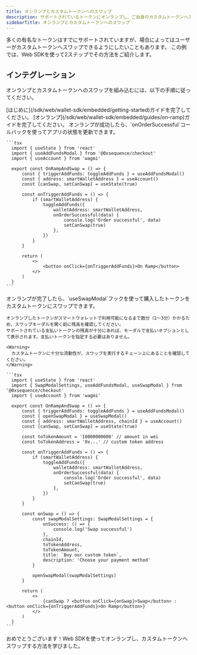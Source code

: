 ```yaml
---
title: オンランプとカスタムトークンへのスワップ
description: サポートされているトークンにオンランプし、ご自身のカスタムトークンへスワップします。
sidebarTitle: オンランプとカスタムトークンへのスワップ
---
```


多くの有名なトークンはすでにサポートされていますが、場合によってはユーザーがカスタムトークンへスワップできるようにしたいこともあります。
この例では、Web SDKを使って2ステップでその方法をご紹介します。

## インテグレーション
オンランプとカスタムトークンへのスワップを組み込むには、以下の手順に従ってください。

<Steps>
  <Step title="Web SDKで接続する">
    [はじめに](/sdk/web/wallet-sdk/embedded/getting-started)ガイドを完了してください。
  </Step>

  <Step title="サポートされているトークンにオンランプする">
    [オンランプ](/sdk/web/wallet-sdk/embedded/guides/on-ramp)ガイドを完了してください。
  </Step>

  <Step title="オンランプが成功した後に状態を更新する">
    オンランプが成功したら、`onOrderSuccessful`コールバックを使ってアプリの状態を更新できます。

    ```tsx
      import { useState } from 'react'
      import { useAddFundsModal } from '@0xsequence/checkout'
      import { useAccount } from 'wagmi'

      export const OnRampAndSwap = () => {
          const { triggerAddFunds: toggleAddFunds } = useAddFundsModal()
          const { address: smartWalletAddress } = useAccount()
          const [canSwap, setCanSwap] = useState(true)

          const onTriggerAddFunds = () => {
              if (smartWalletAddress) {
                  toggleAddFunds({
                      walletAddress: smartWalletAddress,
                      onOrderSuccessful(data) {
                          console.log('Order successful', data)
                          setCanSwap(true)
                      },
                  })
              }
          }

          return (
              <>
                  <button onClick={onTriggerAddFunds}>On Ramp</button>
              </>
          )
      }
    ```
  </Step>

  <Step title="Smart Swapsでカスタムトークンにスワップする">
    オンランプが完了したら、`useSwapModal`フックを使って購入したトークンをカスタムトークンにスワップできます。

    オンランプしたトークンがスマートウォレットで利用可能になるまで数分（1〜3分）かかるため、スワップモーダルを開く前に残高を確認してください。
    サポートされている支払いトークンの残高が十分にあれば、モーダルで支払いオプションとして表示されます。支払いトークンを指定する必要はありません。

    <Warning>
      カスタムトークンに十分な流動性が、スワップを実行するチェーン上にあることを確認してください。
    </Warning>

    ```tsx
      import { useState } from 'react'
      import { SwapModalSettings, useAddFundsModal, useSwapModal } from '@0xsequence/checkout'
      import { useAccount } from 'wagmi'

      export const OnRampAndSwap = () => {
          const { triggerAddFunds: toggleAddFunds } = useAddFundsModal()
          const { openSwapModal } = useSwapModal()
          const { address: smartWalletAddress, chainId } = useAccount()
          const [canSwap, setCanSwap] = useState(true)

          const toTokenAmount = '10000000000' // amount in wei
          const toTokenAddress = '0x...' // custom token address

          const onTriggerAddFunds = () => {
              if (smartWalletAddress) {
                  toggleAddFunds({
                      walletAddress: smartWalletAddress,
                      onOrderSuccessful(data) {
                          console.log('Order successful', data)
                          setCanSwap(true)
                      },
                  })
              }
          }

          const onSwap = () => {
              const swapModalSettings: SwapModalSettings = {
                  onSuccess: () => {
                      console.log('Swap successful')
                  },
                  chainId,
                  toTokenAddress,
                  toTokenAmount,
                  title: `Buy our custom token`,
                  description: 'Choose your payment method'
              }

              openSwapModal(swapModalSettings)
          }

          return (
              <>
                  {canSwap ? <button onClick={onSwap}>Swap</button> : <button onClick={onTriggerAddFunds}>On Ramp</button>}
              </>
          )
      }
    ```
  </Step>
</Steps>

おめでとうございます！Web SDKを使ってオンランプし、カスタムトークンへスワップする方法を学びました。